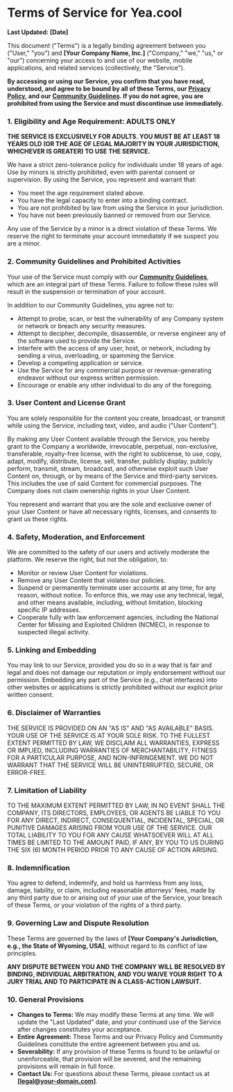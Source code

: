 # Terms of Service for Yea.cool

**Last Updated: [Date]**

This document ("Terms") is a legally binding agreement between you ("User," "you") and **[Your Company Name, Inc.]** ("Company," "we," "us," or "our") concerning your access to and use of our website, mobile applications, and related services (collectively, the "Service").

**By accessing or using our Service, you confirm that you have read, understood, and agree to be bound by all of these Terms, our [Privacy Policy](link-to-privacy-policy.mdx), and our [Community Guidelines](link-to-community-guidelines.mdx). If you do not agree, you are prohibited from using the Service and must discontinue use immediately.**

### 1. **Eligibility and Age Requirement: ADULTS ONLY**

**THE SERVICE IS EXCLUSIVELY FOR ADULTS. YOU MUST BE AT LEAST 18 YEARS OLD (OR THE AGE OF LEGAL MAJORITY IN YOUR JURISDICTION, WHICHEVER IS GREATER) TO USE THE SERVICE.**

We have a strict zero-tolerance policy for individuals under 18 years of age. Use by minors is strictly prohibited, even with parental consent or supervision. By using the Service, you represent and warrant that:
- You meet the age requirement stated above.
- You have the legal capacity to enter into a binding contract.
- You are not prohibited by law from using the Service in your jurisdiction.
- You have not been previously banned or removed from our Service.

Any use of the Service by a minor is a direct violation of these Terms. We reserve the right to terminate your account immediately if we suspect you are a minor.

### 2. Community Guidelines and Prohibited Activities

Your use of the Service must comply with our **[Community Guidelines](link-to-community-guidelines.mdx)**, which are an integral part of these Terms. Failure to follow these rules will result in the suspension or termination of your account.

In addition to our Community Guidelines, you agree not to:
- Attempt to probe, scan, or test the vulnerability of any Company system or network or breach any security measures.
- Attempt to decipher, decompile, disassemble, or reverse engineer any of the software used to provide the Service.
- Interfere with the access of any user, host, or network, including by sending a virus, overloading, or spamming the Service.
- Develop a competing application or service.
- Use the Service for any commercial purpose or revenue-generating endeavor without our express written permission.
- Encourage or enable any other individual to do any of the foregoing.

### 3. User Content and License Grant

You are solely responsible for the content you create, broadcast, or transmit while using the Service, including text, video, and audio ("User Content").

By making any User Content available through the Service, you hereby grant to the Company a worldwide, irrevocable, perpetual, non-exclusive, transferable, royalty-free license, with the right to sublicense, to use, copy, adapt, modify, distribute, license, sell, transfer, publicly display, publicly perform, transmit, stream, broadcast, and otherwise exploit such User Content on, through, or by means of the Service and third-party services. This includes the use of said Content for commercial purposes. The Company does not claim ownership rights in your User Content.

You represent and warrant that you are the sole and exclusive owner of your User Content or have all necessary rights, licenses, and consents to grant us these rights.

### 4. Safety, Moderation, and Enforcement

We are committed to the safety of our users and actively moderate the platform. We reserve the right, but not the obligation, to:
- Monitor or review User Content for violations.
- Remove any User Content that violates our policies.
- Suspend or permanently terminate user accounts at any time, for any reason, without notice. To enforce this, we may use any technical, legal, and other means available, including, without limitation, blocking specific IP addresses.
- Cooperate fully with law enforcement agencies, including the National Center for Missing and Exploited Children (NCMEC), in response to suspected illegal activity.

### 5. Linking and Embedding

You may link to our Service, provided you do so in a way that is fair and legal and does not damage our reputation or imply endorsement without our permission. Embedding any part of the Service (e.g., chat interfaces) into other websites or applications is strictly prohibited without our explicit prior written consent.

### 6. Disclaimer of Warranties

THE SERVICE IS PROVIDED ON AN "AS IS" AND "AS AVAILABLE" BASIS. YOUR USE OF THE SERVICE IS AT YOUR SOLE RISK. TO THE FULLEST EXTENT PERMITTED BY LAW, WE DISCLAIM ALL WARRANTIES, EXPRESS OR IMPLIED, INCLUDING WARRANTIES OF MERCHANTABILITY, FITNESS FOR A PARTICULAR PURPOSE, AND NON-INFRINGEMENT. WE DO NOT WARRANT THAT THE SERVICE WILL BE UNINTERRUPTED, SECURE, OR ERROR-FREE.

### 7. Limitation of Liability

TO THE MAXIMUM EXTENT PERMITTED BY LAW, IN NO EVENT SHALL THE COMPANY, ITS DIRECTORS, EMPLOYEES, OR AGENTS BE LIABLE TO YOU FOR ANY DIRECT, INDIRECT, CONSEQUENTIAL, INCIDENTAL, SPECIAL, OR PUNITIVE DAMAGES ARISING FROM YOUR USE OF THE SERVICE. OUR TOTAL LIABILITY TO YOU FOR ANY CAUSE WHATSOEVER WILL AT ALL TIMES BE LIMITED TO THE AMOUNT PAID, IF ANY, BY YOU TO US DURING THE SIX (6) MONTH PERIOD PRIOR TO ANY CAUSE OF ACTION ARISING.

### 8. Indemnification

You agree to defend, indemnify, and hold us harmless from any loss, damage, liability, or claim, including reasonable attorneys’ fees, made by any third party due to or arising out of your use of the Service, your breach of these Terms, or your violation of the rights of a third party.

### 9. Governing Law and Dispute Resolution

These Terms are governed by the laws of **[Your Company's Jurisdiction, e.g., the State of Wyoming, USA]**, without regard to its conflict of law principles.

**ANY DISPUTE BETWEEN YOU AND THE COMPANY WILL BE RESOLVED BY BINDING, INDIVIDUAL ARBITRATION, AND YOU WAIVE YOUR RIGHT TO A JURY TRIAL AND TO PARTICIPATE IN A CLASS-ACTION LAWSUIT.**

### 10. General Provisions

- **Changes to Terms:** We may modify these Terms at any time. We will update the "Last Updated" date, and your continued use of the Service after changes constitutes your acceptance.
- **Entire Agreement:** These Terms and our Privacy Policy and Community Guidelines constitute the entire agreement between you and us.
- **Severability:** If any provision of these Terms is found to be unlawful or unenforceable, that provision will be severed, and the remaining provisions will remain in full force.
- **Contact Us:** For questions about these Terms, please contact us at **[legal@your-domain.com]**.